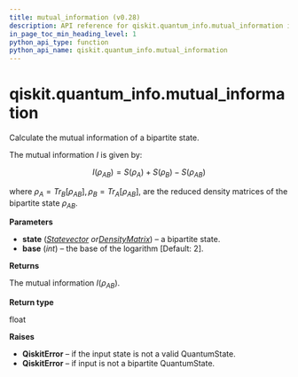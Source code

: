 ```yaml
---
title: mutual_information (v0.28)
description: API reference for qiskit.quantum_info.mutual_information in qiskit v0.28
in_page_toc_min_heading_level: 1
python_api_type: function
python_api_name: qiskit.quantum_info.mutual_information
---
```


<span id="qiskit-quantum-info-mutual-information" />

# qiskit.quantum\_info.mutual\_information

<Function id="qiskit.quantum_info.mutual_information" isDedicatedPage={true} github="https://github.com/qiskit/qiskit/tree/stable/0.18/qiskit/quantum_info/states/measures.py" signature="mutual_information(state, base=2)">
  Calculate the mutual information of a bipartite state.

  The mutual information $I$ is given by:

$$
I(\rho_{AB}) = S(\rho_A) + S(\rho_B) - S(\rho_{AB})
$$

  where $\rho_A=Tr_B[\rho_{AB}], \rho_B=Tr_A[\rho_{AB}]$, are the reduced density matrices of the bipartite state $\rho_{AB}$.

  **Parameters**

  *   **state** ([*Statevector*](qiskit.quantum_info.Statevector "qiskit.quantum_info.Statevector")  *or*[*DensityMatrix*](qiskit.quantum_info.DensityMatrix "qiskit.quantum_info.DensityMatrix")) – a bipartite state.
  *   **base** (*int*) – the base of the logarithm \[Default: 2].

  **Returns**

  The mutual information $I(\rho_{AB})$.

  **Return type**

  float

  **Raises**

  *   **QiskitError** – if the input state is not a valid QuantumState.
  *   **QiskitError** – if input is not a bipartite QuantumState.
</Function>

